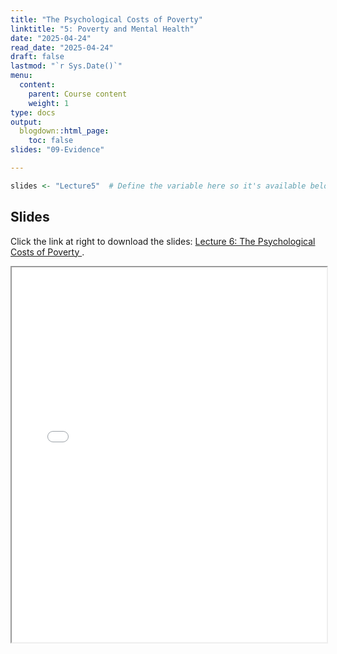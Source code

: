 ```yaml
---
title: "The Psychological Costs of Poverty"
linktitle: "5: Poverty and Mental Health"
date: "2025-04-24"
read_date: "2025-04-24"
draft: false
lastmod: "`r Sys.Date()`"
menu:
  content:
    parent: Course content
    weight: 1
type: docs
output:
  blogdown::html_page:
    toc: false
slides: "09-Evidence"

---
```


```r
slides <- "Lecture5"  # Define the variable here so it's available below
```

## Slides

Click the link at right to download the slides: [Lecture 6: The Psychological Costs of Poverty  <i class="fas fa-file-download"></i>](slides/`r slides`.pdf).

<iframe src="/slides/`r slides`.pdf" width="100%" height="600px"></iframe>